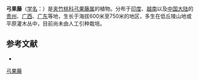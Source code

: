 {{Speciesbox
| name = 弓果藤
| status = 
| status_system = 
| image =
| genus = Toxocarpus
| species = wightianus
| authority = Hook. et Arn.
}}

'''弓果藤'''（[[学名|学名]]：{{lang|la|''Toxocarpus wightianus''}}）是[[夹竹桃科|夹竹桃科]][[弓果藤属|弓果藤属]]的植物。分布于[[印度|印度]]、[[越南|越南]]以及[[中国大陆|中国大陆]]的[[贵州|贵州]]、[[广西|广西]]、[[广东|广东]]等地，生长于海拔600米至750米的地区，多生在低丘陵山地或平原灌木丛中，目前尚未由人工引种栽培。

== 参考文献 ==
<div class="references-small">
* {{cite web| url =http://www.bioinfo.cn/db05/KmzwSpecies.php?action=view&id=1688| title =弓果藤| work =《中国高等植物数据库全库》| publisher =中国科学院微生物研究所| author =昆明植物研究所| accessdate =2009-02-22| deadurl =yes| archiveurl =https://web.archive.org/web/20160305065117/http://www.bioinfo.cn/db05/KmzwSpecies.php?action=view&id=1688| archivedate =2016-03-05}}
</div>
{{Taxonbar|from=Q11066252}}

[[Category:弓果藤属|弓果藤]]


{{植物小作品}}